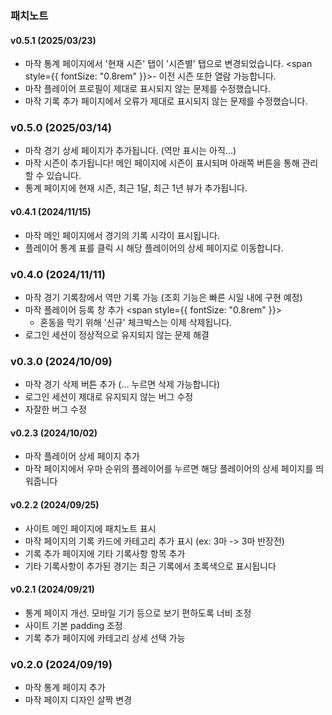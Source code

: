 ### 패치노트

#### v0.5.1 (2025/03/23)

- 마작 통계 페이지에서 '현재 시즌' 탭이 '시즌별' 탭으로 변경되었습니다.
  <span style={{ fontSize: "0.8rem" }}>- 이전 시즌 또한 열람 가능합니다.</span>
- 마작 플레이어 프로필이 제대로 표시되지 않는 문제를 수정했습니다.
- 마작 기록 추가 페이지에서 오류가 제대로 표시되지 않는 문제를 수정했습니다.

### v0.5.0 (2025/03/14)

- 마작 경기 상세 페이지가 추가됩니다. (역만 표시는 아직...)
- 마작 시즌이 추가됩니다! 메인 페이지에 시즌이 표시되며 아래쪽 버튼을 통해 관리할 수 있습니다.
- 통계 페이지에 현재 시즌, 최근 1달, 최근 1년 뷰가 추가됩니다.

#### v0.4.1 (2024/11/15)

- 마작 메인 페이지에서 경기의 기록 시각이 표시됩니다.
- 플레이어 통계 표를 클릭 시 해당 플레이어의 상세 페이지로 이동합니다.

### v0.4.0 (2024/11/11)

- 마작 경기 기록창에서 역만 기록 가능 (조회 기능은 빠른 시일 내에 구현 예정)
- 마작 플레이어 등록 창 추가
  <span style={{ fontSize: "0.8rem" }}>
    - 혼동을 막기 위해 '신규' 체크박스는 이제 삭제됩니다.
  </span>
- 로그인 세션이 정상적으로 유지되지 않는 문제 해결

### v0.3.0 (2024/10/09)

- 마작 경기 삭제 버튼 추가 (... 누르면 삭제 가능합니다)
- 로그인 세션이 제대로 유지되지 않는 버그 수정
- 자잘한 버그 수정

#### v0.2.3 (2024/10/02)

- 마작 플레이어 상세 페이지 추가
- 마작 페이지에서 우마 순위의 플레이어를 누르면 해당 플레이어의 상세 페이지를 띄워줍니다

#### v0.2.2 (2024/09/25)

- 사이트 메인 페이지에 패치노트 표시
- 마작 페이지의 기록 카드에 카테고리 추가 표시 (ex: 3마 -> 3마 반장전)
- 기록 추가 페이지에 기타 기록사항 항목 추가
- 기타 기록사항이 추가된 경기는 최근 기록에서 초록색으로 표시됩니다

#### v0.2.1 (2024/09/21)

- 통계 페이지 개선. 모바일 기기 등으로 보기 편하도록 너비 조정
- 사이트 기본 padding 조정
- 기록 추가 페이지에 카테고리 상세 선택 가능

### v0.2.0 (2024/09/19)

- 마작 통계 페이지 추가
- 마작 페이지 디자인 살짝 변경
